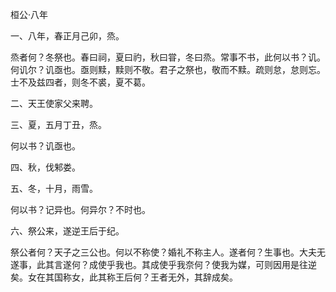 

桓公·八年

一、八年，春正月己卯，烝。

烝者何？冬祭也。春曰祠，夏曰礿，秋曰甞，冬曰烝。常事不书，此何以书？讥。何讥尔？讥亟也。亟则黩，黩则不敬。君子之祭也，敬而不黩。疏则怠，怠则忘。士不及兹四者，则冬不裘，夏不葛。

二、天王使家父来聘。

三、夏，五月丁丑，烝。

何以书？讥亟也。

四、秋，伐邾娄。

五、冬，十月，雨雪。

何以书？记异也。何异尔？不时也。

六、祭公来，遂逆王后于纪。

祭公者何？天子之三公也。何以不称使？婚礼不称主人。遂者何？生事也。大夫无遂事，此其言遂何？成使乎我也。其成使乎我奈何？使我为媒，可则因用是往逆矣。女在其国称女，此其称王后何？王者无外，其辞成矣。

